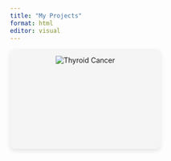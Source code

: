 ```yaml
---
title: "My Projects"
format: html
editor: visual
---
```


<style>
.project-container {
  display: flex;
  flex-wrap: wrap;
  gap: 20px;
}

.project-box {
  width: 300px;
  height: 200px;
  background: #f5f5f5;
  border-radius: 10px;
  text-align: center;
  position: relative;
  overflow: hidden;
  transition: transform 0.3s ease-in-out;
  cursor: pointer;
  box-shadow: 0 4px 8px rgba(0, 0, 0, 0.1);
}

.project-box:hover {
  transform: scale(1.05);
}

.image {
  width: 100%;
  height: 100%;
  position: relative;
}

.image__img {
  width: 100%;
  height: 100%;
  object-fit: cover;
  border-radius: 10px;
}

.image__overlay {
  position: absolute;
  top: 0;
  left: 0;
  width: 100%;
  height: 100%;
  background: rgba(0, 0, 0, 0.7);
  color: white;
  display: flex;
  flex-direction: column;
  align-items: center;
  justify-content: center;
  text-align: center;
  opacity: 0;
  transition: opacity 0.3s ease-in-out;
}

.project-box:hover .image__overlay {
  opacity: 1;
}

.image__title {
  font-size: 18px;
  font-weight: bold;
}

.image__description {
  font-size: 14px;
  padding: 10px;
}
</style>

<div class="project-container">

  <div class="project-box" onclick="window.location.href='https://jiayeew.github.io/portfolio/posts/thyroid_project_post/'">
  <img src="thyroid_logo.jpg" alt="Thyroid Cancer">
</div>
---
